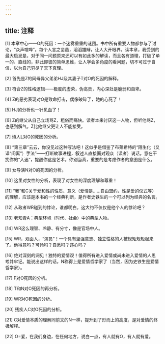 ```yaml
---
---
---
```

title: 注释
---





[1] 本章中心——O的死因：一个迷雾重重的谜团。书中所有重要人物都参与了讨论，“众声喧哗”。每个人言之凿凿，滔滔雄辩，让人大开眼界。读本章，我受到的最大启发是，对于同一问题原来还可以有如此多的解读，而且各有道理，打破了单一的、直线的，非此即彼的简单思维，让人学会多角度的看问题，切不可过于自信，以为自己穷尽了天下真理。

[2] 首先是Z的同母异父弟弟HJ及其妻子T对O的死因的解释。

[3] 符合Z的性格逻辑——极度的虚荣，伪高贵，内心深处是脆弱和自卑。

[4] Z的恶劣表现对O是致命打击，偶像破碎了，她的心死了！

[5] HJ的分析也一针见血了！

[6] Z的继父从自己立场骂Z，粗俗而痛快。读者本来讨厌这一人物，但听他骂Z，也感到解气。Z比他继父更让人不能接受。

[7] 诗人L对O的死因的分析。

[8] “第三章”云云，你没见过这种写法吧！这似乎是借鉴了布莱希特的“陌生化（又译“间离”）手法”——打断故事进程，叙述人直接面对观众（读者）说话，意在干扰你的“入迷”，提醒你这是艺术，你别当真，重要的是考虑作者的意图是什么。

[9] 女导演N对O的死因的分析。

[10] 这里对女性的分析，表现了对女性的深度理解和尊重！

[11] “我”和C关于爱和性的性质、意义（爱情是……自由盟约，性是爱的仪式等）的理解，应该是本书的一个经典判断，是作者史铁生的一个可以列为经典的名言。

[12] 从政者WR碰到的悖论，谁都明白，这大约不仅仅是他个人的悖论吧？

[13] 老知青A：典型环境（时代、社会）中的典型人物。

[14] WR这么理智、冷静、有分寸，像是官场中人。

[15] WR，双面人，“演员”！一个具有坚强意志、独立性格的人被规矩规矩起来了。他得意吗？可怜吗？自愿吗？违心吗？

[16] 绝对深刻的洞见！独特的爱情观！值得所有进入爱情或尚未进入爱情的人思考并牢记。能说出这样的话，N称得上是爱情哲学家了（当然，因为史铁生是爱情哲学家）。

[17] F对O死因的分析。

[18] T和N对O死因的再分析。

[19] WR对O死因的分析。

[20] 残疾人C对O死因的分析。

[21] C对爱情本质的理解同前文的N一样，提升到了形而上的高度，是对爱情的终极解释。

[22] O=爱，在我们身边，在任何地方，说白一点，有人就有O，有人就有爱。